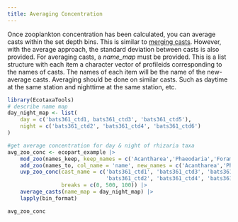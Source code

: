 ```yaml
---
title: Averaging Concentration
---
```


Once zooplankton concentration has been calculated, you can average casts within the set depth bins. This is similar to [merging casts](./man_uvp-merge-casts.html). However, with the average approach, the standard deviation between casts is also provided.\n\n
For averaging casts, a *name_map* must be provided. This is a list structure with each item a character vector of profileids corresponding to the names of casts. The names of each item will be the name of the new-average casts.
\n\n
Averaging should be done on similar casts. Such as daytime at the same station and nighttime at the same station, etc.\n
```r
library(EcotaxaTools)
# describe name map
day_night_map <- list(
    day = c('bats361_ctd1, bats361_ctd3', 'bats361_ctd5'),
    night = c('bats361_ctd2', 'bats361_ctd4', 'bats361_ctd6')
)

#get average concentration for day & night of rhizaria taxa
avg_zoo_conc <- ecopart_example |> 
    mod_zoo(names_keep, keep_names = c('Acantharea','Phaeodaria','Foraminifera'), keep_children = T) |>
    add_zoo(names_to, col_name = 'name', new_names = c('Acantharea','Phaeodaria','Foraminifera'), suppress_print = T) |>
    uvp_zoo_conc(cast_name = c('bats361_ctd1', 'bats361_ctd3', 'bats361_ctd5',
                               'bats361_ctd2', 'bats361_ctd4', 'bats361_ctd6'),
                 breaks = c(0, 500, 100)) |>
    average_casts(name_map = day_night_map) |>
    lapply(bin_format)

avg_zoo_conc
```


